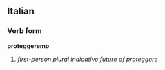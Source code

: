==Italian==
===Verb form===
'''proteggeremo'''

# ''first-person plural indicative future of [[proteggere]]''